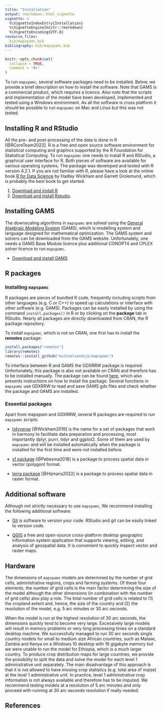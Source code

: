 ```yaml
---
title: "Installation"
output: rmarkdown::html_vignette
vignette: >
  %\VignetteIndexEntry{Installation}
  %\VignetteEngine{knitr::rmarkdown}
  %\VignetteEncoding{UTF-8}
resource_files:
  bib/mapspamc.bib
bibliography: bib/mapspamc.bib
---
```


```r
knitr::opts_chunk$set(
  collapse = TRUE,
  comment = "#>"
)
```

To run `mapspamc`, several software packages need to be installed. Below, we provide a brief description on how to install the software. Note that GAMS is a commercial product, which requires a licence. Also note that the scripts and implementation of the model have been developed, implemented and tested using a Windows environment. As all the software is cross platform it should be possible to run `mapspamc` on Mac and Linux but this was not tested.


## Installing R and RStudio

All the pre- and post-processing of the data is done in R [@RCoreTeam2022]. R is a free and open source software environment for statistical computing and graphics supported by the R Foundation for Statistical Computing. To run `mapspamc` one needs to install R and RStudio, a graphical user interface for R. Both pieces of software are available for various operating systems. The package was developed and tested with R version 4.2.1. If you are not familiar with R, please have a look at the online book [R for Data Science](https://r4ds.had.co.nz) by Hadley Wickham and Garrett Grolemund, which is probably the best book to get started. 

1. [Download and install R](https://cran.r-project.org/)
2. [Download and install Rstudio](https://rstudio.com/products/rstudio/download/).


## Installing GAMS

The downscaling algorithms in `mapspamc` are solved using the [General Algebraic Modeling System](https://www.gams.com/) (GAMS), which is modelling system and language designed for mathematical optimization. The GAMS system and solvers can be downloaded from the GAMS website. Unfortunately, one needs a GAMS Base Module licence plus additional CONOPT4 and CPLEX solver licence to run `mapspamc`.

- [Download and install GAMS](https://www.gams.com/download)


## R packages

### Installing `mapspamc`

R packages are pieces of bundled R code, frequently including scripts from other languages (e.g. C or C++) to speed up calculations or interface with other software (e.g. GAMS). Packages can be easily installed by using the command `install.packages()` in R or by clicking on the **package** tab in RStudio. Nearly all packages are directly downloaded from CRAN, the R package repository.

To install `mapspamc`, which is not on CRAN, one first has to install the **remotes** package:

```r
install.packages("remotes")
library(remotes)
remotes::install_github("michielvandijk/mapspamc")
```

To interface between R and GAMS the GDXRRW package is required. Unfortunately, this package is also not available on CRAN and therefore has to be installed manually. The package can be found [here](https://github.com/GAMS-dev/gdxrrw), which also presents instructions on how to install the package. Several functions in `mapspamc` use GDXRRW to read and save GAMS gdx files and check whether the package and GAMS are installed.


### Essential packages

Apart from mapspam and GDXRRW, several R packages are required to run `mapspamc` scripts: 

- [tidyverse](https://cran.r-project.org/web/packages/tidyverse/index.html) [@Wickham2019] is the name for a set of packages that work in harmony to facilitate data preparation and processing, most importantly dplyr, purrr, tidyr and ggplot2. Some of them are used by `mapspamc` and will be installed automatically when the package is installed for the first time and were not installed before. 

- [sf package](https://cran.r-project.org/web/packages/sf/index.html) [@Pebesma2018] is a package to process spatial data in vector (polygon) format.

- [terra package](https://cran.r-project.org/web/packages/raster/index.html) [@Hijmans2022] is a package to process spatial data in raster format.


## Additional software

Although not strictly necessary to use `mapspamc`, We recommend installing the following additional software:

- [Git](https://git-scm.com/book/en/v2/Getting-Started-Installing-Git) is software to version your code. RStudio and git can be easily linked to version code.  

- [QGIS](https://qgis.org/en/site/) a free and open-source cross-platform desktop geographic information system application that supports viewing, editing, and analysis of geospatial data. It is convenient to quickly inspect vector and raster maps. 


## Hardware

The dimensions of `mapspamc` models are determined by the number of grid cells, administrative regions, crops and farming systems. Of these four elements, the number of grid cells is the main factor determining the size of the model although the other dimensions (in combination with the number of grid cells) also play a role. The total number of grid cells is related to (1) the cropland extent and, hence, the size of the country and (2) the resolution of the model, e.g. 5 arc minutes or 30 arc seconds. 

When the model is run at the highest resolution of 30 arc seconds, the dimensions quickly tend to become very large. Excessively large models will result in memory problems or very long processing times on a standard desktop machine. We successfully managed to run 30 arc seconds single country models for small to medium size African countries, such as Malawi, Zambia and Kenya on a Windows 10 desktop with 16 gigabyte memory but we were unable to run the model for Ethiopia, which is a much larger country. To produce crop distribution maps for large countries, we provide the possibility to split the data and solve the model for each level 1 administrative unit separately. The main disadvantage of this approach is that it is not allowed to have missing crop statistics (e.g. total area of maize) at the level 1 administrative unit. In practice, level 1 administrative crop information is not always available and therefore has to be imputed. We recommend testing models at a resolution of 5 arc minutes and only proceed with running at 30 arc seconds resolution if really needed. 


## References

